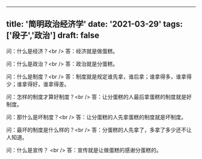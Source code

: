 ---

## title: '简明政治经济学' date: '2021-03-29' tags: \['段子','政治'\] draft: false

问：什么是经济？&lt;br /&gt; 答：经济就是做蛋糕。

问：什么是政治？&lt;br /&gt; 答：政治就是分蛋糕。

问：什么是制度？&lt;br /&gt; 答：制度就是规定谁先拿，谁后拿；谁拿得多，谁拿得少；谁拿得好，谁拿得差。

问：怎样的制度才算好制度？&lt;br /&gt; 答：让分蛋糕的人最后拿蛋糕的制度就是好制度。

问：那什么是坏制度？&lt;br /&gt; 答：让分蛋糕的人先拿蛋糕的制度就是坏制度。

问：最坏的制度是什么样的？&lt;br /&gt; 答：分蛋糕的人先拿了，多拿了多少还不让人知道。

问：什么是宣传？ &lt;br /&gt; 答：宣传就是让做蛋糕的感谢分蛋糕的。